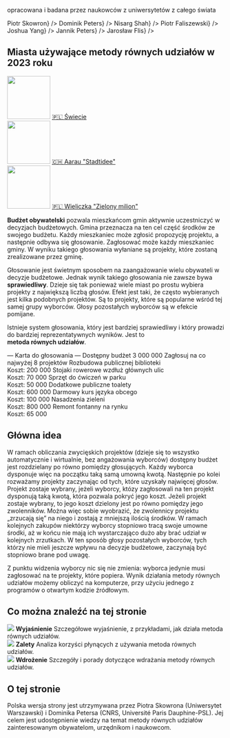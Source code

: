 
<section className={styles.universityLogos}>
    <p>opracowana i badana przez naukowców z uniwersytetów z całego świata</p>
    <div className={styles.logoList}>
        <UniversityLogo logo="logo-warsaw-pl.svg" uniName="Uniwersytet Warszawski" link={<a href="https://www.mimuw.edu.pl/~ps219737/">Piotr Skowron</a>} />
        <UniversityLogo logo="logo-cnrs.svg" uniName="CNRS, France" link={<a href="http://dominik-peters.de/">Dominik Peters</a>} />
        <UniversityLogo logo="logo-toronto.svg" uniName="University of Toronto" link={<a href="https://www.cs.toronto.edu/~nisarg/index.html">Nisarg Shah</a>} />
        <UniversityLogo logo="logo-agh.svg" uniName="AGH, Kraków" link={<a href="https://home.agh.edu.pl/~faliszew/">Piotr Faliszewski</a>} />
        <UniversityLogo logo="logo-eth.svg" uniName="ETH Zurich" link={<a href="https://democracy.dsi.uzh.ch/member/joshua-yang/">Joshua Yang</a>} />
        <UniversityLogo logo="logo-tu-berlin.svg" uniName="TU Berlin" link={<a href="https://sites.google.com/view/jannikpeters">Jannik Peters</a>} />
        <UniversityLogo logo="logo-uj.svg" uniName="Uniwersytet Jagielloński" link={<a href="https://media.uj.edu.pl/jaroslaw-flis">Jarosław Flis</a>} />
    </div>
</section>

<section className={[styles.contentSection, styles.cities2023].join(' ')}>
  <h2><span>Miasta używające metody równych udziałów w 2023 roku</span></h2>
  <div className={styles.columns}>
    <div>
      <a href="https://swiecie.konsultacjejst.pl/budzet-obywatelski/"><img src={useBaseUrl('/img/swiecie.png')} width="100" height="100" /></a>
      <a href="https://swiecie.konsultacjejst.pl/budzet-obywatelski/">🇵🇱 Świecie</a>
    </div>
    <div>
      <a href="https://www.stadtidee.aarau.ch/"><img src={useBaseUrl('/img/aarau.jpg')} width="100" height="100" /></a>
      <a href="https://www.stadtidee.aarau.ch/">🇨🇭 Aarau "Stadtidee"</a>
    </div>
    <div>
      <a href="https://zb.wieliczka.eu/budzet-obywatelski"><img src={useBaseUrl('/img/wielieczka.jpg')} width="100" height="100" /></a>
      <a href="https://zb.wieliczka.eu/budzet-obywatelski">🇵🇱 Wieliczka "Zielony milion"</a>
    </div>
  </div>
</section>

<section className={styles.contentSectionFlex}>
  <div className={styles.ballotExplanation}>
    <p>
    <strong style={{color: 'var(--ifm-color-primary)'}}>Budżet obywatelski</strong> pozwala mieszkańcom gmin aktywnie uczestniczyć w decyzjach budżetowych.
    Gmina przeznacza na ten cel część środków ze swojego budżetu. Każdy mieszkaniec może zgłosić propozycję projektu, a następnie odbywa się głosowanie. Zagłosować może każdy mieszkaniec gminy.
    W wyniku takiego głosowania wyłaniane są projekty, które zostaną zrealizowane przez gminę.
    </p>
    <p>
    Głosowanie jest świetnym sposobem na zaangażowanie wielu obywateli w decyzje budżetowe. 
    Jednak wynik takiego głosowania nie zawsze bywa <strong style={{color: 'var(--ifm-color-primary)'}}>sprawiedliwy</strong>. Dzieje się tak ponieważ wiele miast po prostu wybiera projekty z największą liczbą głosów.
    Efekt jest taki, że często wybieranych jest kilka podobnych projektów. 
    Są to projekty, które są popularne wśród tej samej grupy wyborców. Głosy pozostałych wyborców są w efekcie pomijane.
    </p>
    <p>
    Istnieje system głosowania, który jest bardziej sprawiedliwy i który prowadzi do bardziej reprezentatywnych wyników. Jest to 
    <br/> 
    <strong style={{color: 'var(--ifm-color-primary)'}}>metoda równych udziałów</strong>.
    </p>
  </div>
  <div className={styles.approvalBallotExample}>
      <span style={{fontWeight: 500, fontSize: '110%'}}>&mdash; Karta do głosowania &mdash;</span>
      <span>Dostępny budżet <Currency>3 000 000</Currency></span>
      <span style={{fontStyle: 'italic', marginBottom: '5px'}}>Zagłosuj na co najwyżej 8 projektów</span>
      <BallotExampleOption selected>Rozbudowa publicznej biblioteki <br /> Koszt: <Currency>200 000</Currency></BallotExampleOption>
      <BallotExampleOption>Stojaki rowerowe wzdłuż głównych ulic <br /> Koszt: <Currency>70 000</Currency></BallotExampleOption>
      <BallotExampleOption selected>Sprzęt do ćwiczeń w parku <br /> Koszt: <Currency>50 000</Currency></BallotExampleOption>
      <BallotExampleOption selected>Dodatkowe publiczne toalety <br /> Koszt: <Currency>600 000</Currency></BallotExampleOption>
      <BallotExampleOption>Darmowy kurs języka obcego <br /> Koszt: <Currency>100 000</Currency></BallotExampleOption>
      <BallotExampleOption>Nasadzenia zieleni  <br /> Koszt: <Currency>800 000</Currency></BallotExampleOption>
      <BallotExampleOption>Remont fontanny na rynku <br /> Koszt: <Currency>65 000</Currency></BallotExampleOption>
  </div>
</section>

<section className={styles.contentSection}>
  <h2>Główna idea</h2>
  <p>
    W ramach obliczania zwycięskich projektów (dzieje się to wszystko automatycznie i wirtualnie, bez angażowania wyborców)
    dostępny budżet jest rozdzielany po równo pomiędzy głosujących. Każdy wyborca dysponuje więc na początku taką samą umowną kwotą.
    Następnie po kolei rozważamy projekty zaczynając od tych, które uzyskały najwięcej głosów. Projekt zostaje wybrany, jeżeli wyborcy, któzy zagłosowali na ten projekt dysponują taką kwotą, która pozwala pokryć jego koszt.
    Jeżeli projekt zostaje wybrany, to jego koszt dzielony jest po równo pomiędzy jego zwolenników.  Można więc sobie wyobrazić, że zwolennicy projektu „zrzucają się” na niego i zostają z mniejszą ilością środków.
    W ramach kolejnych zakupów niektórzy wyborcy stopniowo tracą swoje umowne środki, aż w końcu nie mają ich wystarczająco dużo aby brać udział w kolejnych zrzutkach. 
    W ten sposób głosy pozostałych wyborców, tych którzy nie mieli jeszcze wpływu na decyzje budżetowe, zaczynają być stopniowo brane pod uwagę.
  </p>
  <div className={styles.sankeyImage}>
      <div className={styles.sankeyContainer}>
        <Sankey />
      </div>
  </div>
  <p>
    Z punktu widzenia wyborcy nic się nie zmienia: wyborca jedynie musi zagłosować na te projekty, które popiera. 
    Wynik działania metody równych udziałów możemy obliczyć na komputerze, przy użyciu jednego z programów o otwartym kodzie źródłowym.
    
  </p>
</section>

<section className={styles.contentSection}>
  <h2>Co można znaleźć na tej stronie</h2>
  <div className={styles.columns}>
    <div>
      <Link to="explanation"><img src={useBaseUrl('/img/fund.svg')}/></Link>
      <Link to="explanation"><strong>Wyjaśnienie</strong></Link>
      <Link to="explanation"><span>Szczegółowe wyjaśnienie, z przykładami, jak działa metoda równych udziałów.</span></Link>
    </div>
    <div>
      <Link to="benefits"><img src={useBaseUrl('/img/growth.svg')}/></Link>
      <Link to="benefits"><strong>Zalety</strong></Link>
      <Link to="benefits"><span>Analiza korzyści płynących z używania metoda równych udziałów.</span></Link>
    </div>
    <div>
      <Link to="implementation"><img src={useBaseUrl('/img/clipboard.svg')}/></Link>
      <Link to="implementation"><strong>Wdrożenie</strong></Link>
      <Link to="implementation"><span>Szczegóły i porady dotyczące wdrażania metody równych udziałów.</span></Link>
    </div>
  </div>
</section>

<section className={styles.contentSection}>
  <h2>O tej stronie</h2>
  <p style={{ fontSize: '1.2em' }}>
  Polska wersja strony jest <Link to="contacts">utrzymywana przez Piotra Skowrona (Uniwersytet Warszawski) i Dominika Petersa (CNRS, Université Paris Dauphine-PSL)</Link>.
  Jej celem jest udostępnienie wiedzy na temat metody równych udziałów zainteresowanym obywatelom, urzędnikom i naukowcom.
  </p>
</section>

